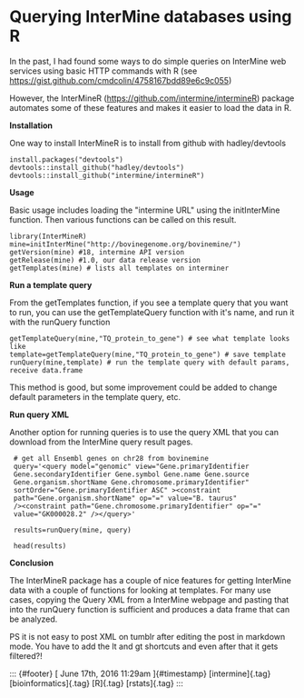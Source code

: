 

Querying InterMine databases using R
====================================

In the past, I had found some ways to do simple queries on InterMine web
services using basic HTTP commands with R (see
<https://gist.github.com/cmdcolin/4758167bdd89e6c9c055>)

However, the InterMineR (<https://github.com/intermine/intermineR>)
package automates some of these features and makes it easier to load the
data in R.

**Installation**

One way to install InterMineR is to install from github with
hadley/devtools

    install.packages("devtools")
    devtools::install_github("hadley/devtools")
    devtools::install_github("intermine/intermineR")

**Usage**

Basic usage includes loading the "intermine URL" using the initInterMine
function. Then various functions can be called on this result.

    library(InterMineR)
    mine=initInterMine("http://bovinegenome.org/bovinemine/")
    getVersion(mine) #18, intermine API version
    getRelease(mine) #1.0, our data release version
    getTemplates(mine) # lists all templates on interminer

**Run a template query**

From the getTemplates function, if you see a template query that you
want to run, you can use the getTemplateQuery function with it's name,
and run it with the runQuery function

    getTemplateQuery(mine,"TQ_protein_to_gene") # see what template looks like
    template=getTemplateQuery(mine,"TQ_protein_to_gene") # save template
    runQuery(mine,template) # run the template query with default params, receive data.frame

This method is good, but some improvement could be added to change
default parameters in the template query, etc.

**Run query XML**

Another option for running queries is to use the query XML that you can
download from the InterMine query result pages. 

```
 # get all Ensembl genes on chr28 from bovinemine
 query='<query model="genomic" view="Gene.primaryIdentifier
 Gene.secondaryIdentifier Gene.symbol Gene.name Gene.source
 Gene.organism.shortName Gene.chromosome.primaryIdentifier"
 sortOrder="Gene.primaryIdentifier ASC" ><constraint
 path="Gene.organism.shortName" op="=" value="B. taurus"
 /><constraint path="Gene.chromosome.primaryIdentifier" op="="
 value="GK000028.2" /></query>'

 results=runQuery(mine, query)

 head(results)
```

**Conclusion**

The InterMineR package has a couple of nice features for getting
InterMine data with a couple of functions for looking at templates. For
many use cases, copying the Query XML from a InterMine webpage and
pasting that into the runQuery function is sufficient and produces a
data frame that can be analyzed.

PS it is not easy to post XML on tumblr after editing the post in
markdown mode. You have to add the lt and gt shortcuts and even after
that it gets filtered?!

::: {#footer}
[ June 17th, 2016 11:29am ]{#timestamp} [intermine]{.tag}
[bioinformatics]{.tag} [R]{.tag} [rstats]{.tag}
:::


